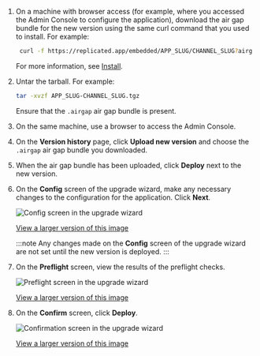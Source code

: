 1. On a machine with browser access (for example, where you accessed the Admin Console to configure the application), download the air gap bundle for the new version using the same curl command that you used to install. For example:

   ```bash
    curl -f https://replicated.app/embedded/APP_SLUG/CHANNEL_SLUG?airgap=true -H "Authorization: LICENSE_ID" -o APP_SLUG-CHANNEL_SLUG.tgz
   ```
   For more information, see [Install](/enterprise/installing-embedded-air-gap#install).

1. Untar the tarball. For example:

   ```bash
   tar -xvzf APP_SLUG-CHANNEL_SLUG.tgz
   ```
   Ensure that the `.airgap` air gap bundle is present.

1. On the same machine, use a browser to access the Admin Console.

1. On the **Version history** page, click **Upload new version** and choose the `.airgap` air gap bundle you downloaded.

1. When the air gap bundle has been uploaded, click **Deploy** next to the new version.

1. On the **Config** screen of the upgrade wizard, make any necessary changes to the configuration for the application. Click **Next**.

    ![Config screen in the upgrade wizard](/images/ec-upgrade-wizard-config.png)

    [View a larger version of this image](/images/ec-upgrade-wizard-config.png)

    :::note
    Any changes made on the **Config** screen of the upgrade wizard are not set until the new version is deployed.
    :::

1. On the **Preflight** screen, view the results of the preflight checks.

   ![Preflight screen in the upgrade wizard](/images/ec-upgrade-wizard-preflights.png)

   [View a larger version of this image](/images/ec-upgrade-wizard-preflights.png)

1. On the **Confirm** screen, click **Deploy**.

   ![Confirmation screen in the upgrade wizard](/images/ec-upgrade-wizard-confirm.png)

   [View a larger version of this image](/images/ec-upgrade-wizard-confirm.png)